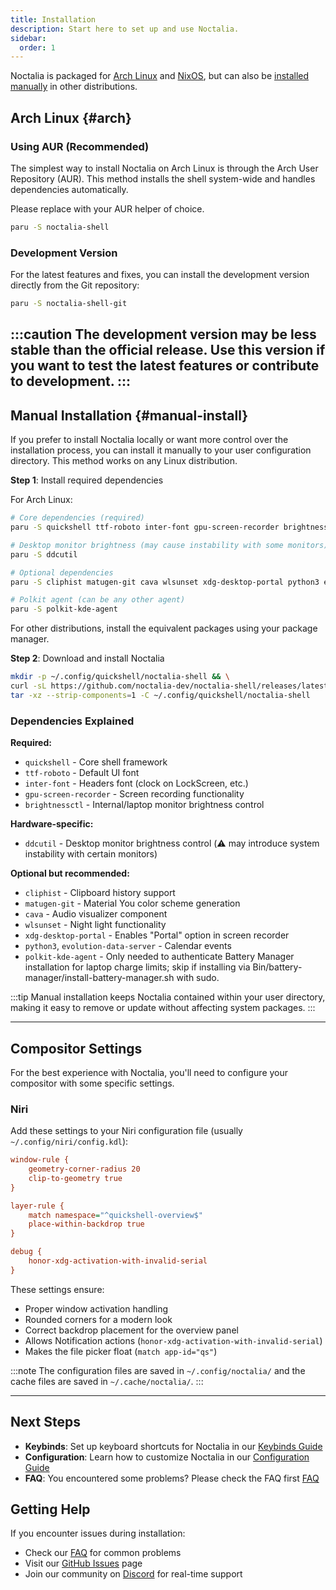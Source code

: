 ```yaml
---
title: Installation
description: Start here to set up and use Noctalia.
sidebar:
  order: 1
---
```


Noctalia is packaged for [Arch Linux](#arch) and [NixOS](/getting-started/nixos), but can also be [installed manually](#manual-install) in other distributions.

## Arch Linux {#arch}

### Using AUR (Recommended)

The simplest way to install Noctalia on Arch Linux is through the Arch User Repository (AUR). This method installs the shell system-wide and handles dependencies automatically.

Please replace with your AUR helper of choice.

```bash
paru -S noctalia-shell
```

### Development Version

For the latest features and fixes, you can install the development version directly from the Git repository:

```bash
paru -S noctalia-shell-git
```

:::caution
The development version may be less stable than the official release. Use this version if you want to test the latest features or contribute to development.
:::
---

## Manual Installation {#manual-install}

If you prefer to install Noctalia locally or want more control over the installation process, you can install it manually to your user configuration directory. This method works on any Linux distribution.

**Step 1**: Install required dependencies

For Arch Linux:

```bash
# Core dependencies (required)
paru -S quickshell ttf-roboto inter-font gpu-screen-recorder brightnessctl

# Desktop monitor brightness (may cause instability with some monitors)
paru -S ddcutil

# Optional dependencies
paru -S cliphist matugen-git cava wlsunset xdg-desktop-portal python3 evolution-data-server

# Polkit agent (can be any other agent)
paru -S polkit-kde-agent
```

For other distributions, install the equivalent packages using your package manager.

**Step 2**: Download and install Noctalia

```bash
mkdir -p ~/.config/quickshell/noctalia-shell && \
curl -sL https://github.com/noctalia-dev/noctalia-shell/releases/latest/download/noctalia-latest.tar.gz | \
tar -xz --strip-components=1 -C ~/.config/quickshell/noctalia-shell
```

### Dependencies Explained

**Required:**

- `quickshell` - Core shell framework
- `ttf-roboto` - Default UI font
- `inter-font` - Headers font (clock on LockScreen, etc.)
- `gpu-screen-recorder` - Screen recording functionality
- `brightnessctl` - Internal/laptop monitor brightness control

**Hardware-specific:**

- `ddcutil` - Desktop monitor brightness control (⚠️ may introduce system instability with certain monitors)

**Optional but recommended:**

- `cliphist` - Clipboard history support
- `matugen-git` - Material You color scheme generation
- `cava` - Audio visualizer component
- `wlsunset` - Night light functionality
- `xdg-desktop-portal` - Enables "Portal" option in screen recorder
- `python3`, `evolution-data-server` - Calendar events
- `polkit-kde-agent` - Only needed to authenticate Battery Manager installation for laptop charge limits; skip if installing via Bin/battery-manager/install-battery-manager.sh with sudo.

:::tip
Manual installation keeps Noctalia contained within your user directory, making it easy to remove or update without affecting system packages.
:::

---

## Compositor Settings

For the best experience with Noctalia, you'll need to configure your compositor with some specific settings.

### Niri

Add these settings to your Niri configuration file (usually `~/.config/niri/config.kdl`):

```ini
window-rule {
    geometry-corner-radius 20
    clip-to-geometry true
}

layer-rule {
    match namespace="^quickshell-overview$"
    place-within-backdrop true
}

debug {
    honor-xdg-activation-with-invalid-serial
}
```

These settings ensure:

- Proper window activation handling
- Rounded corners for a modern look
- Correct backdrop placement for the overview panel
- Allows Notification actions (`honor-xdg-activation-with-invalid-serial`)
- Makes the file picker float (`match app-id="qs"`)

:::note
The configuration files are saved in `~/.config/noctalia/` and the cache files are saved in `~/.cache/noctalia/`.
:::

---

## Next Steps

- **Keybinds**: Set up keyboard shortcuts for Noctalia in our [Keybinds Guide](./keybinds)
- **Configuration**: Learn how to customize Noctalia in our [Configuration Guide](./running-the-shell)
- **FAQ**: You encountered some problems? Please check the FAQ first [FAQ](./faq)

## Getting Help

If you encounter issues during installation:

- Check our [FAQ](./faq) for common problems
- Visit our [GitHub Issues](https://github.com/noctalia-dev/noctalia-shell/issues) page
- Join our community on [Discord](https://discord.noctalia.dev) for real-time support
